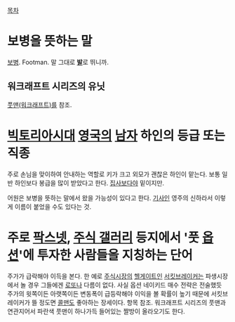 [[목차]]
= 보병을 뜻하는 말 =
[[보병]]. Footman. 말 그대로 '''[[발]]'''로 뛰니까.

== 워크래프트 시리즈의 유닛 ==
[[풋맨(워크래프트)]]를 참조.

= [[빅토리아]]시대 [[영국]]의 [[남자]] 하인의 등급 또는 직종 =
주로 손님을 맞이하여 안내하는 역할로 키가 크고 외모가 괜찮은 하인이 맡는다. 보통 일반 하인보다 봉급을 많이 받았다고 한다. [[집사]]보다야 밑이지만.

어원은 보병을 뜻하는 말에서 왔을 가능성이 있다고 한다. [[기사]]인 영주의 신하라서 이렇게 이름이 붙었을 수도 있다는 것.

= 주로 [[팍스넷]], [[주식 갤러리]] 등지에서 '풋 [[옵션]]'에 투자한 사람들을 지칭하는 단어 =
주가가 급락해야 이득을 본다. 한 예로 [[주식시장]]의 [[헬게이트]]인 [[서킷브레이커]]는 파생시장에서 놀 경우 그들에겐 [[로또]]나 다름이 없다. 사실 옵션 네이키드 매수 전략은 전술했듯 주가의 윗쪽이든 아랫쪽이든 변동폭이 급등락해야 이익을 볼 확률이 높기 때문에 서킷브레이커가 뜰 정도면 [[콜맨]]도 좋아하는 장세이다. 항목 참조. 워크래프트 시리즈의 풋맨과 연관지어서 파란색 풋맨이 하나가득 들어있는 짤방이 올라오기도 한다.
